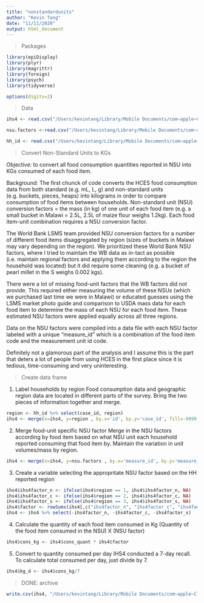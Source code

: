```yaml
---
title: "nonstandardunits"
author: "Kevin Tang"
date: "11/11/2020"
output: html_document
---
```


> Packages

```r

library(epiDisplay)
library(plyr)
library(magrittr)
library(foreign)
library(psych)
library(tidyverse)

options(digits=2)

```

>Data

```r
ihs4 <- read.csv("/Users/kevintang/Library/Mobile Documents/com~apple~CloudDocs/Documents/LSHTM/phd epidemiology/2019 2020/data/hces/mwi/ihs2016/hh_mod_g_clean.csv")

nsu.factors <-read.csv("/Users/kevintang/Library/Mobile Documents/com~apple~CloudDocs/Documents/LSHTM/phd epidemiology/model/mwi/data/cleaning/nsu.factors.csv")

hh_id <- read.csv("/Users/kevintang/Library/Mobile Documents/com~apple~CloudDocs/Documents/LSHTM/phd epidemiology/2019 2020/data/hces/mwi/ihs2016/hh_mod_a_filt.csv")

```


>Convert Non-Standard Units to KGs

Objective: to convert all food consumption quantities reported in NSU into KGs consumed of each food item. 

Background: The first chunck of code converts the HCES food consumption data from both standard (e.g. mL, L, g) and non-standard units (e.g. buckets, pieces, heaps) into kilograms in order to compare consumption of food items between households.  Non-standard unit (NSU) conversion factors = the mass (in kg) of one unit of each food item (e.g. a small bucket in Malawi = 2.5L, 2.5L of maize flour weighs 1.2kg). Each food item-unit combination requires a NSU conversion factor.

The World Bank LSMS team provided NSU conversion factors for a number of different food items disaggregated by region (sizes of buckets in Malawi may vary depending on the region). We prioritized these World Bank NSU factors, where I tried to maintain the WB data as in-tact as possible (i.e. maintain regional factors and applying them according to the region the household was located) but it did require some cleaning (e.g. a bucket of pearl millet in the S weighs 0.002 kgs). 

There were a lot of missing food-unit factors that the WB factors did not provide. This required either measuring the volume of these NSUs (which we purchased last time we were in Malawi) or educated guesses using the LSMS market photo guide and comparison to USDA mass data for each food item to determine the mass of each NSU for each food item. These estimated NSU factors were applied equally across all three regions. 

Data on the NSU factors were compiled into a data file with each NSU factor labeled with a unique "measure_id" which is a combination of the food item code and the measurement unit id code. 

Definitely not a glamorous part of the analysis and I assume this is the part that deters a lot of people from using HCES in the first place since it is tedious, time-consuming and very uninteresting.  


> Create  data frame

1. Label households by region
  Food consumption data and geographic region data are located in different parts of the survey. Bring the two pieces of information together and merge.

```r
region <- hh_id %>% select(case_id, region)
ihs4 <- merge(x=ihs4, y=region , by.x='id', by.y='case_id', fill=-9999, all.x = TRUE) %>% arrange(item_code) %>% arrange(HHID)
```

2. Merge food-unit specific NSU factor 
  Merge in the NSU factors according by food item based on what NSU unit each household reported consuming that food item by. Maintain the variation in unit volumes/mass by region.

```r
ihs4 <- merge(x=ihs4, y=nsu.factors , by.x='measure_id', by.y='measure_id', fill=-9999, all.x = TRUE) %>% arrange(item_code) %>% arrange(id)
```

3. Create a variable selecting the appropritate NSU factor based on the HH reported region

```r
ihs4$ihs4factor_n <- ifelse(ihs4$region == 1, ihs4$ihs4factor_n, NA)
ihs4$ihs4factor_c <- ifelse(ihs4$region == 2, ihs4$ihs4factor_c, NA)
ihs4$ihs4factor_s <- ifelse(ihs4$region == 3, ihs4$ihs4factor_s, NA)
ihs4$factor <- rowSums(ihs4[,c("ihs4factor_n", "ihs4factor_c", "ihs4factor_s")], na.rm=TRUE)
ihs4 <- ihs4 %>% select(-ihs4factor_n, -ihs4factor_c, -ihs4factor_s)
```

4. Calculate the quantity of each food item consumed in Kg
  (Quantity of the food item consumed in the NSU) X (NSU factor)
```r
ihs4$cons_kg <- ihs4$cons_quant * ihs4$factor
```

5. Convert to quantity consumed per day
  IHS4 conducted a 7-day recall. To calculate total consumed per day, just divide by 7. 
```r
ihs4$kg_d <- ihs4$cons_kg/7
```

> DONE: archive

```r
write.csv(ihs4, "/Users/kevintang/Library/Mobile Documents/com~apple~CloudDocs/Documents/LSHTM/phd epidemiology/2019 2020/data/hces/mwi/ihs2016/hh_mod_g_kg.csv")
```

